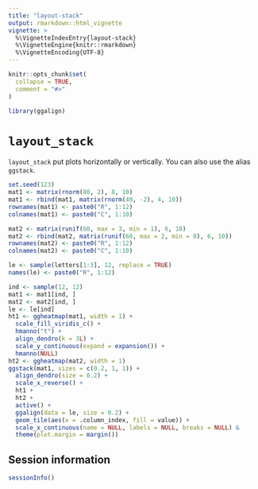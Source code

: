 ```yaml
---
title: "layout-stack"
output: rmarkdown::html_vignette
vignette: >
  %\VignetteIndexEntry{layout-stack}
  %\VignetteEngine{knitr::rmarkdown}
  %\VignetteEncoding{UTF-8}
---
```


```r
knitr::opts_chunk$set(
  collapse = TRUE,
  comment = "#>"
)
```

```r
library(ggalign)
```

# `layout_stack`
`layout_stack` put plots horizontally or vertically. You can also use the alias
`ggstack`.

```r
set.seed(123)
mat1 <- matrix(rnorm(80, 2), 8, 10)
mat1 <- rbind(mat1, matrix(rnorm(40, -2), 4, 10))
rownames(mat1) <- paste0("R", 1:12)
colnames(mat1) <- paste0("C", 1:10)

mat2 <- matrix(runif(60, max = 3, min = 1), 6, 10)
mat2 <- rbind(mat2, matrix(runif(60, max = 2, min = 0), 6, 10))
rownames(mat2) <- paste0("R", 1:12)
colnames(mat2) <- paste0("C", 1:10)

le <- sample(letters[1:3], 12, replace = TRUE)
names(le) <- paste0("R", 1:12)

ind <- sample(12, 12)
mat1 <- mat1[ind, ]
mat2 <- mat2[ind, ]
le <- le[ind]
ht1 <- ggheatmap(mat1, width = 1) +
  scale_fill_viridis_c() +
  hmanno("t") +
  align_dendro(k = 3L) +
  scale_y_continuous(expand = expansion()) +
  hmanno(NULL)
ht2 <- ggheatmap(mat2, width = 1)
ggstack(mat1, sizes = c(0.2, 1, 1)) +
  align_dendro(size = 0.2) +
  scale_x_reverse() +
  ht1 +
  ht2 +
  active() +
  ggalign(data = le, size = 0.2) +
  geom_tile(aes(x = .column_index, fill = value)) +
  scale_x_continuous(name = NULL, labels = NULL, breaks = NULL) &
  theme(plot.margin = margin())
```

## Session information
```r
sessionInfo()
```
